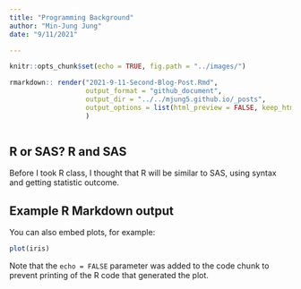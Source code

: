 ```yaml
---
title: "Programming Background"
author: "Min-Jung Jung"
date: "9/11/2021"

---
```


```r
knitr::opts_chunk$set(echo = TRUE, fig.path = "../images/")

```
```r
rmarkdown:: render("2021-9-11-Second-Blog-Post.Rmd",
                   output_format = "github_document",
                   output_dir = "../../mjung5.github.io/_posts", 
                   output_options = list(html_preview = FALSE, keep_html = FALSE)
                   )



```

## R or SAS? R and SAS

Before I took R class, I thought that R will be similar to SAS, using syntax and getting statistic outcome. 


## Example R Markdown output

You can also embed plots, for example:

```r
plot(iris)
```

Note that the `echo = FALSE` parameter was added to the code chunk to prevent printing of the R code that generated the plot.
